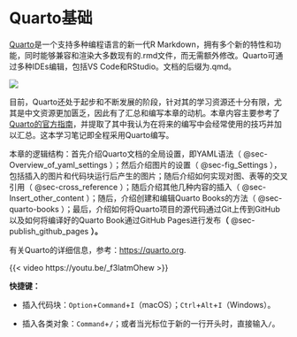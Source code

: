 # Quarto基础

[Quarto](https://quarto.org)是一个支持多种编程语言的新一代R Markdown，拥有多个新的特性和功能，同时能够兼容和渲染大多数现有的.rmd文件，而无需额外修改。Quarto可通过多种IDEs编辑，包括VS Code和RStudio。文档的后缀为.qmd。

![](images/截屏2023-11-22%2019.10.55.png)

目前，Quarto还处于起步和不断发展的阶段，针对其的学习资源还十分有限，尤其是中文资源更加匮乏，因此有了汇总和编写本章的动机。本章内容主要参考了[Quarto的官方指南](https://quarto.org/docs/guide/)，并提取了其中我认为在将来的编写中会经常使用的技巧并加以汇总。这本学习笔记即全程采用Quarto编写。

本章的逻辑结构：首先介绍Quarto文档的全局设置，即YAML语法（ @sec-Overview_of_yaml_settings ）；然后介绍图片的设置（ @sec-fig_Settings ），包括插入的图片和代码块运行后产生的图片；随后介绍如何实现对图、表等的交叉引用（ @sec-cross_reference ）；随后介绍其他几种内容的插入（ @sec-Insert_other_content ）；随后，介绍创建和编辑Quarto Books的方法（ @sec-quarto-books ）；最后，介绍如何将Quarto项目的源代码通过Git上传到GitHub以及如何将编译好的Quarto Book通过GitHub Pages进行发布**（** @sec-publish_github_pages **）。**

有关Quarto的详细信息，参考：<https://quarto.org>.

{{< video https://youtu.be/_f3latmOhew >}}

::: callout-tip
**快捷键：**

-   插入代码块：`Option`+`Command`+`I`（macOS）；`Ctrl`+`Alt`+`I`（Windows）。

-   插入各类对象：`Command`+`/`；或者当光标位于新的一行开头时，直接输入`/`。
:::

